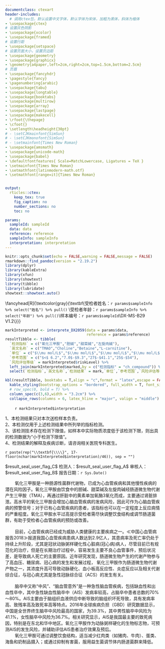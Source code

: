```yaml
---
documentclass: ctexart
header-includes:
  # 调用ctex包，默认设置中文字体，默认字体为宋体，加粗为黑体，斜体为楷体
- \usepackage{ctex}
# 设置灰色阴影
- \usepackage{xcolor}
- \usepackage{framed}
# 设置行距
- \usepackage{setspace}
# 设置页面大小，设置页边距
- \usepackage{geometry}
- \usepackage{graphicx}
- \geometry{a4paper,left=2cm,right=2cm,top=1.5cm,bottom=2.5cm}
# 页眉
- \usepackage{fancyhdr}
- \pagestyle{fancy}
- \pagenumbering{arabic}
- \usepackage{tabu}
- \usepackage{longtable}
- \usepackage{booktabs}
- \usepackage{multirow}
- \usepackage{array}
- \usepackage{lastpage}
- \usepackage{makecell}
- \rfoot{\thepage}
- \cfoot{}
- \setlength\headheight{30pt}
# - \setCJKmainfont{SimSun}
# - \setCJKmonofont{SimSun}
# - \setmainfont{Times New Roman}
- \usepackage{amsmath}
- \usepackage{unicode-math}
- \usepackage{babel}
- \defaultfontfeatures{ Scale=MatchLowercase, Ligatures = TeX }
- \setmainfont{Times New Roman}
- \setmathfont{latinmodern-math.otf}
- \setmathfont[range=it]{Times New Roman}


output:
  rticles::ctex:
    keep_tex: true
    fig_caption: no
    number_sections: no
    toc: no

params:
  sampleId: sampleId
  data: data
  reference: reference
  sampleInfo: sampleInfo
  interpretation: interpretation
---
```


```r
knitr::opts_chunk$set(echo = FALSE,warning = FALSE,message = FALSE)
rmarkdown::find_pandoc(version = "2.19.2")
library(dplyr)
library(kableExtra)
library(xfun)
library(showtext)
library(tibble)
library(lubridate)
showtext::showtext.auto()
```


\fancyhead[L]{\includegraphics[height=30pt, trim=0 0 0 0]{headerLeft.png}}
\fancyhead[C]{\textcolor[RGB]{0,91,172}{\zihao{3}\textbf{深圳华大医学检验实验室}}}
\fancyhead[R]{\textcolor{gray}{\zihao{6}\textbf{受检者姓名：`r params$sampleInfo %>% select("姓名") %>% pull()` \\受检者年龄：`r params$sampleInfo %>% select("年龄") %>% pull()`\\样本编号：`r params$sampleId`\\DX-MS-B29 V1.2\\}}}

\fancyfoot[L]{\zihao{6}地址：广东省深圳市盐田区北山工业区11栋（邮编：518083）客服电话：400-605-6655 网址：www.bgidx.cn}
\fancyfoot[R]{\zihao{6}\thepage\ / \pageref{LastPage}}
\renewcommand{\headrulewidth}{0.25pt}
\renewcommand{\footrulewidth}{0.25pt}
<!-- 设置行距 -->
  <!-- 居中显示 -->
  <!-- 设置字号：小三 -->
  <!-- 粗体显示 -->
  <!-- 根据institute变量显示标题 -->

\colorlet{shadecolor}{gray!50}
\singlespacing
\begin{center}
\zihao{3}
\textbf{\\}
\textbf{氧化三甲胺代谢通路检测报告}
\textbf{\\}
\textbf{\\}
\end{center}
<!-- 加阴影 -->
  <!-- 设置字号：五号 -->

\begin{shaded}
\zihao{4}
\textbf{样本信息}
\end{shaded}
\zihao{5}


\begin{tabu} to \linewidth {>{\raggedright}X>{\raggedright}X>{\raggedright}X}
\mbox{受检者姓名：`r params$sampleInfo %>% select("姓名") %>% pull()`}& \mbox{采血日期：`r params$sampleInfo %>% select("采样日期") %>% pull() %>% ymd()`} & \mbox{样本编号：`r params$sampleId`} \\ \mbox{受检者性别：`r params$sampleInfo %>% select("性别") %>% pull()`} & \mbox{接收日期：`r params$sampleInfo %>% select("到样日期") %>% pull()`} & \mbox{样本类型：全血} \\ 
\mbox{受检者年龄：`r params$sampleInfo %>% select("年龄") %>% pull()`} & \mbox{检测日期：`r params$sampleInfo %>% select("检测日期") %>% pull()`} & \mbox{送检科室：} \\
\mbox{联系电话：`r params$sampleInfo %>% select("联系电话") %>% pull()`} & \mbox{ } & \mbox{检测方法：液相色谱串联质谱法} \\
\mbox{送检单位：`r params$sampleInfo %>% select("送检单位") %>% pull()`} & \mbox{ } & \mbox{}\\
\end{tabu}

\begin{shaded}
\zihao{4}
\textbf{检测结果}
\end{shaded}

```r
markInterpreted <- interprete_DX2059(data = params$data,
                                     reference = params$reference)
resultTibble <- tibble(
  `检测指标` = c("氧化三甲胺","胆碱","甜菜碱","左旋肉碱"),
  `英文名称` = c("TMAO","Choline","Betaine","L-carnitine"),
  `单位` = c("$\\mu mol/L$","$\\mu mol/L$","$\\mu mol/L$","$\\mu mol/L$"),
  `参考范围` = c("$<$ 6.2","7.0$-$9.3","27$-$41.1","25$-$54"),
  `风险评估等级` = markInterpreted$riskLevel) %>% 
  left_join(markInterpreted$marked,by = c("检测指标" = "ch_compound")) %>% 
  select(`检测指标`,`英文名称`,`检测结果` = mark,`单位`,`参考范围`,`风险评估等级`)

kbl(resultTibble, booktabs = T,align = "c",format = "latex",escape = FALSE) %>%
  kable_styling(bootstrap_options = "bordered", full_width = T, font_size = 11.0) %>%
  # row_spec(0, bold = T) %>%
  column_spec(c(3,6),width = "3.2cm") %>%
  collapse_rows(columns = 6, latex_hline = "major", valign = "middle")
```


\begin{shaded}
\zihao{4}
\textbf{分析}
\end{shaded}

\zihao{5}
|         `r markInterpreted$interpretation`
      

\begin{shaded}
\zihao{4}
\textbf{声明}
\end{shaded}

\zihao{5}

1、本检测结果只对本次送检样本负责。  
2、本检测仅用于上述检测结果中所列举的指标检测。  
3、该检测技术存在检测下限值，如样本中实际物质浓度低于该检测下限，则出具的检测数据为“小于检测下限值”。   
4、检测结果的解释及疾病诊断，请咨询相关医院专科医生。  

<!-- 7 + 5 + 13 = 25 -->
<!-- 45个字一行 -->
\color{white}`r paste(rep("\\textbf{\\\\}", 17-floor(nchar(markInterpreted$interpretation)/46)), sep = "")`


 \hspace{14cm} \tiny\color{white}\$result_seal_user_flag_C\$
 \hspace{3cm} \normalsize\color{black} 检测人：\tiny\color{white}\$result_seal_user_flag_A\$\hspace{2.5cm}\normalsize\color{black} 审核人：\tiny\color{white}\$result_seal_user_flag_B\$\hspace{2.5cm}\normalsize\color{black} 报告日期：`r Sys.Date()`
 <!-- \hspace{14cm} \tiny\color{white}\$result_seal_user_flag_C\$ -->
 <!-- \hspace{5cm} \normalsize\color{black} 检测人：张静钰\hspace{4cm}\normalsize\color{black} 审核人：廖云莉\hspace{4cm}\normalsize\color{black} 报告日期：`r Sys.Date()` -->
 
\newpage


\zihao{4}
\begin{itemize}
    \item \textbf{氧化三甲胺（TMAO）指标检测意义}
\end{itemize}

\zihao{5}
|         氧化三甲胺是一种肠源性菌群代谢物，已成为心血管疾病和其他慢性疾病的潜在风险因子。氧化三甲胺由饮食中的胆碱、甜菜碱及左旋肉碱经肠道微生物代谢产生三甲胺（TMA），再通过肝脏中的黄素单加氧酶3氧化而成，主要通过肾脏排泄。高水平的氧化三甲胺会增加心脑血管疾病的发病风险，因此可作为心脑血管疾病的预警信号；对于已有心血管疾病的患者，该指标也可以在一定程度上反应病情的严重程度。氧化三甲胺水平过高提示受检者需尽快调整饮食结构或调节肠道菌群，有助于受检者心血管疾病的预防或改善。  

\zihao{4}
\begin{itemize}
    \item \textbf{氧化三甲胺（TMAO）水平过高的危害}
\end{itemize}

\zihao{5}
|         \textbf{高氧化三甲胺与心血管疾病}  

|         目前，心血管疾病已经成为威胁人类健康的主要疾病之一。$\ll$中国心血管病报告2018$\gg$报道我国心血管疾病患病人数达到2.9亿人，其患病率及死亡率仍处于持续上升阶段，尤其是冠状动脉粥样硬化性心脏病(冠心病)病人，尽管目前已有规范化的治疗，但是在长期治疗过程中，容易发生主要不良心血管事件，预后状况差，是导致病人死亡的主要原因。近年研究发现，肠道微生物产生的代谢产物参与了高血压、糖尿病、冠心病的发生和发展过程， 氧化三甲胺作为肠道微生物代谢产物之一，其浓度升高可导致动脉硬化、血小板高反应性、炎症反应以及相关代谢综合征，与冠心病尤其是急性冠脉综合征（ACS）的发生有关。  

|         \textbf{高氧化三甲胺与脑卒中}  

|         脑卒中又称“中风”、“脑血管意外”是一种急性脑血管疾病，包括缺血性和出血性卒中，其中急性缺血性脑卒中（AIS）发病率较高，占脑卒中患者总数的70\%～80\%。AIS主要由于脑组织血液供应中断导致的脑组织坏死导致，具有发病率高、致残率高及致死率高等特点。2016年全球疾病负担（GBD）研究数据显示，中国是全世界终生脑卒中风险最高的国家，为39.3\%，其中男性脑卒中风险为41.1\%，女性脑卒中风险为36.7\%。相关研究显示，AIS是我国最主要的致死病因，特别是在东北和华中地区。氧化三甲胺作为动脉粥样硬化的生物标志物，可预测AIS的发生风险，并辅助评估AIS患者治疗效果及预后。

\zihao{4}
\begin{itemize}
    \item \textbf{氧化三甲胺高风险的改善措施}
\end{itemize}

\zihao{5}
|         氧化三甲胺可通过调整饮食结构，适当减少红肉类（如猪肉、牛肉）、蛋类、海鱼和奶制品摄入；或通过抑制有害菌，服用益生菌调节体内肠道菌群来降低。


\begin{center}
\zihao{3}
\textbf{氧化三甲胺及其代谢通路检测指标简述}
\end{center}

\zihao{5}
\centering
\begin{tabular}{|>{\centering\arraybackslash}p{3.5cm}|>{\centering\arraybackslash}p{3.5cm}|>{\centering\arraybackslash}p{3.3cm}|>{\centering\arraybackslash}p{3.3cm}|}
\hline
\textbf{检测指标}&\textbf{检测结果}&\textbf{参考范围}&\textbf{基本判断} \\
\hline
\thead{\zihao{5}\textbf{氧化三甲胺} \\ \zihao{5}\textbf{（TMAO）}}& `r params$data %>% select(TMAO) %>% pull()` $\mu mol/L$ & \thead{\zihao{5}< 6.2 \\ \zihao{5}6.2-9.9\\ \zihao{5}$\geq10.0$}& `r markInterpreted$stated$氧化三甲胺` \\
\hline
\multicolumn{4}{|p{15cm}|}{\hspace{0.8cm}氧化三甲胺（TMAO）是肠道微生物重要代谢产物之一，先由富含磷脂酰胆碱和左旋肉碱的营养素在肠道微生物三甲胺裂解酶作用下分解为三甲胺，后进入肝脏经黄素单氧酶氧化而来。氧化三甲胺水平过高会一定程度上增加冠心病、动脉粥样硬化、高血压等心脑血管疾病的发生风险。} \\
\hline
\end{tabular}

\begin{tabular}{|>{\centering\arraybackslash}p{4.6cm}|>{\centering\arraybackslash}p{4.6cm}|>{\centering\arraybackslash}p{4.8cm}|}
\hline
\textbf{检测指标}&\textbf{检测结果}&\textbf{参考范围} \\
\hline
\thead{\zihao{5}\textbf{胆碱} \\ \zihao{5}\textbf{（Choline）}}& `r params$data %>% select(Choline) %>% pull()` $\mu mol/L$ & 7.0-9.3 \\
\hline
\multicolumn{3}{|p{15cm}|}{\hspace{0.8cm}胆碱是人体正常生长、发育和维持各项身体功能健康运行的必需营养素，在生长发育过程中扮演着重要的角色。体内的胆碱有很大一部分来源于食物。它在大肠中被分解为三甲胺。仅当 TMAO是通过特定肠道微生物的代谢同时升高时，血清胆碱（TMAO的一种饮食前体）的增加才与心血管风险相关。} \\
\hline
\end{tabular}

\begin{tabular}{|>{\centering\arraybackslash}p{4.6cm}|>{\centering\arraybackslash}p{4.6cm}|>{\centering\arraybackslash}p{4.8cm}|}
\hline
\textbf{检测指标}&\textbf{检测结果}&\textbf{参考范围} \\
\hline
\thead{\zihao{5}\textbf{甜菜碱} \\ \zihao{5}\textbf{（Betaine）}}& `r params$data %>% select(Betaine) %>% pull()` $\mu mol/L$ & 27-41.1 \\
\hline
\multicolumn{3}{|p{15cm}|}{\hspace{0.8cm}甜菜碱是一种生物碱，广泛存在于动植物体内，其主要作用是通过提供甲基，合成多种营养物质，间接参与体内的许多生理过程，通常被认为是生命新陈代谢的中间产物。甜菜碱被肠道有害微生物代谢后会产生氧化三甲胺。仅当 TMAO是通过特定肠道微生物的代谢同时升高时，血清甜菜碱（TMAO的一种饮食前体）的增加才与心血管风险相关。} \\
\hline
\end{tabular}

\begin{tabular}{|>{\centering\arraybackslash}p{4.6cm}|>{\centering\arraybackslash}p{4.6cm}|>{\centering\arraybackslash}p{4.8cm}|}
\hline
\textbf{检测指标}&\textbf{检测结果}&\textbf{参考范围} \\
\hline
\thead{\zihao{5}\textbf{左旋肉碱} \\ \zihao{5}\textbf{（L-carnitine）}}& `r params$data %>% select("L-Carnitine") %>% pull()` $\mu mol/L$ & 25-54 \\
\hline
\multicolumn{3}{|p{15cm}|}{\hspace{0.8cm}左旋肉碱（L-carnitine） ，又称左卡尼汀、肉毒素或维生素BT，是一种促使脂肪转化为能量的类氨基酸，红色肉类（牛、羊、猪肉等）是左旋肉碱的主要来源。饮食中的左旋肉碱经人体肠道有害细菌处理后可以导致血液中氧化三甲胺浓度明显升高。仅当 TMAO是通过特定肠道微生物的代谢同时升高时，血清左旋肉碱（TMAO 的一种饮食前体）的增加才与心血管风险相关。} \\
\hline
\end{tabular}
